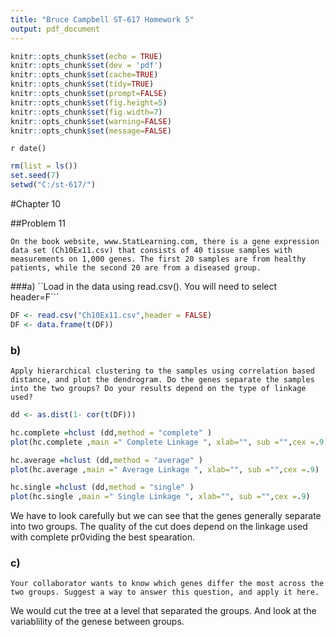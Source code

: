 ```yaml
---
title: "Bruce Campbell ST-617 Homework 5"
output: pdf_document
---
```


```r
knitr::opts_chunk$set(echo = TRUE)
knitr::opts_chunk$set(dev = 'pdf')
knitr::opts_chunk$set(cache=TRUE)
knitr::opts_chunk$set(tidy=TRUE)
knitr::opts_chunk$set(prompt=FALSE)
knitr::opts_chunk$set(fig.height=5)
knitr::opts_chunk$set(fig.width=7)
knitr::opts_chunk$set(warning=FALSE)
knitr::opts_chunk$set(message=FALSE)
```

`r date()`

```r
rm(list = ls())
set.seed(7)
setwd("C:/st-617/")
```

#Chapter 10

##Problem 11
```
On the book website, www.StatLearning.com, there is a gene expression
data set (Ch10Ex11.csv) that consists of 40 tissue samples with
measurements on 1,000 genes. The first 20 samples are from healthy
patients, while the second 20 are from a diseased group.
```

###a) 
``Load in the data using read.csv(). You will need to select
header=F```

```r
DF <- read.csv("Ch10Ex11.csv",header = FALSE)
DF <- data.frame(t(DF))
```

### b) 
```Apply hierarchical clustering to the samples using correlation based
distance, and plot the dendrogram. Do the genes separate
the samples into the two groups? Do your results depend on the
type of linkage used?```

```r
dd <- as.dist(1- cor(t(DF)))

hc.complete =hclust (dd,method = "complete" )
plot(hc.complete ,main =" Complete Linkage ", xlab="", sub ="",cex =.9)

hc.average =hclust (dd,method = "average" )
plot(hc.average ,main =" Average Linkage ", xlab="", sub ="",cex =.9)

hc.single =hclust (dd,method = "single" )
plot(hc.single ,main =" Single Linkage ", xlab="", sub ="",cex =.9)

```

We have to look carefully but we can see that the genes generally separate into two groups.  The quality of the cut 
does depend on the linkage used with complete pr0viding the best spearation. 


### c) 
```Your collaborator wants to know which genes differ the most
across the two groups. Suggest a way to answer this question,
and apply it here.```

We would cut the tree at a level that separated the groups. And look at the variablility of the genese between groups.
